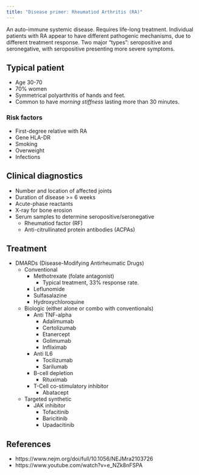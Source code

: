 ```yaml
---
title: "Disease primer: Rheumatiod Arthritis (RA)"
---
```


An auto-immune systemic disease.
Requires life-long treatment.
Individual patients with RA appear to have different pathogenic mechanisms, due to different treatment response.
Two major "types": seropositive and seronegative, with seropositive presenting more severe symptoms.

## Typical patient

* Age 30-70
* 70% women
* Symmetrical polyarthritis of hands and feet.
* Common to have *morning stiffness* lasting more than 30 minutes.

### Risk factors

* First-degree relative with RA
* Gene HLA-DR
* Smoking
* Overweight
* Infections

## Clinical diagnostics

* Number and location of affected joints
* Duration of disease >= 6 weeks
* Acute-phase reactants
* X-ray for bone erosion
* Serum samples to determine seropositive/seronegative
  * Rheumatiod factor (RF)
  * Anti-citrullinated protein antibodies (ACPAs)

## Treatment

* DMARDs (Disease-Modifying Antirheumatic Drugs)
  * Conventional
    * Methotrexate (folate antagonist)
      * Typical treatment, 33% response rate.
    * Leflunomide
    * Sulfasalazine
    * Hydroxychloroquine
  * Biologic (either alone or combo with conventionals)
    * Anti TNF-alpha
      * Adalimumab
      * Certolizumab
      * Etanercept
      * Golimumab
      * Infliximab
    * Anti IL6
      * Tocilizumab
      * Sarilumab
    * B-cell depletion
      * Rituximab
    * T-Cell co-stimulatory inhibitor
      * Abatacept
  * Targeted synthetic
    * JAK inhibitor
      * Tofacitinib
      * Baricitinib
      * Upadacitinib

## References

* https://www.nejm.org/doi/full/10.1056/NEJMra2103726
* https://www.youtube.com/watch?v=e_NZk8nFSPA
